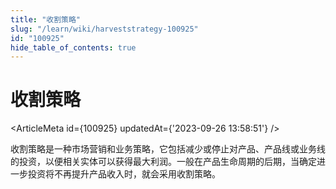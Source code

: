 ```yaml
---
title: "收割策略"
slug: "/learn/wiki/harveststrategy-100925"
id: "100925"
hide_table_of_contents: true
---
```



# 收割策略

<ArticleMeta id={100925} updatedAt={'2023-09-26 13:58:51'} />
<div className='border-solid border-b border-t-0 my-4 border-[var(--ifm-color-gray-300)]' />

收割策略是一种市场营销和业务策略，它包括减少或停止对产品、产品线或业务线的投资，以便相关实体可以获得最大利润。一般在产品生命周期的后期，当确定进一步投资将不再提升产品收入时，就会采用收割策略。

